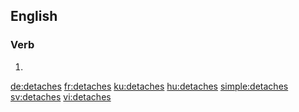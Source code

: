 ==English==

===Verb===
{{head|en}}

# {{en-third-person singular of|detach}}

[[de:detaches]]
[[fr:detaches]]
[[ku:detaches]]
[[hu:detaches]]
[[simple:detaches]]
[[sv:detaches]]
[[vi:detaches]]